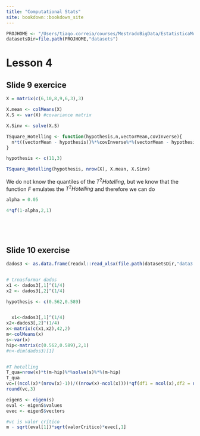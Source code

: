 ```yaml
---
title: "Computational Stats"
site: bookdown::bookdown_site
---
```


```r
PROJHOME <- "/Users/tiago.correia/courses/MestradoBigData/EstatisticaMultivariada"
datasetsDir=file.path(PROJHOME,"datasets")
```


# Lesson 4

## Slide 9 exercice

```r

X = matrix(c(6,10,8,9,6,3),3)

X.mean <- colMeans(X)
X.S <- var(X) #covariance matrix

X.Sinv <- solve(X.S)

TSquare_Hotelling <- function(hypothesis,n,vectorMean,covInverse){
  n*t((vectorMean - hypothesis))%*%covInverse%*%(vectorMean - hypothesis)
}

hypothesis <- c(11,3)

TSquare_Hotelling(hypothesis, nrow(X), X.mean, X.Sinv)


```

We do not know the quantiles of the $T^2 Hotelling$, but we know that the function $F$ emulates the $T^2 Hotelling$ and therefore we can do

```r

alpha = 0.05

4*qf(1-alpha,2,1)






```

## Slide 10 exercise

```r

dados3 <- as.data.frame(readxl::read_xlsx(file.path(datasetsDir,"data3.xlsx")))


# trnasformar dados
x1 <- dados3[,1]^(1/4)
x2 <- dados3[,2]^(1/4)

hypothesis <- c(0.562,0.589)


  x1<-dados3[,1]^(1/4)
x2<-dados3[,2]^(1/4)
x<-matrix(c(x1,x2),42,2)
m<-colMeans(x)
s<-var(x)
hip<-matrix(c(0.562,0.589),2,1)
#n<-dim(dados3)[1]


#T hotelling
T_qua=nrow(x)*t(m-hip)%*%solve(s)%*%(m-hip)
T_qua
vc=((ncol(x)*(nrow(x)-1))/((nrow(x)-ncol(x))))*qf(df1 = ncol(x),df2 = nrow(x)-ncol(x),p = 0.95)  #calculo do valor observado
round(vc,3)

eigenS <- eigen(s)
eval <- eigenS$values
evec <- eigenS$vectors

#vc is valor crítico
m - sqrt(eval[1])*sqrt(valorCritico)*evec[,1]

  
```

